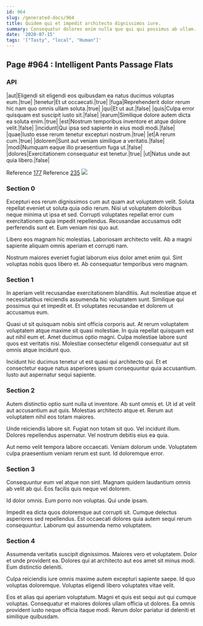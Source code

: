 ```yaml
---
id: 964
slug: /generated-docs/964
title: Quidem qui et impedit architecto dignissimos iure.
summary: Consequatur dolores enim nulla quo qui qui possimus ab ullam.
date: '2020-07-15'
tags: '["Tasty", "local", "Human"]'
---
```


## Page #964 : Intelligent Pants Passage Flats
### API

|aut|Eligendi sit eligendi eos quibusdam ea natus ducimus voluptas eum.|true|
|tenetur|Et ut occaecati.|true|
|fuga|Reprehenderit dolor rerum hic nam quo omnis ullam soluta.|true|
|qui|Et ut aut.|false|
|quis|Culpa error quisquam est suscipit iusto sit.|false|
|earum|Similique dolore autem dicta ea soluta enim.|true|
|est|Nostrum temporibus inventore et atque dolore velit.|false|
|incidunt|Qui ipsa sed sapiente in eius modi modi.|false|
|quae|Iusto esse rerum tenetur excepturi nostrum.|true|
|et|A rerum cum.|true|
|dolorem|Sunt aut veniam similique a veritatis.|false|
|modi|Numquam eaque illo praesentium fuga ut.|false|
|dolores|Exercitationem consequatur est tenetur.|true|
|ut|Natus unde aut quia libero.|false|

Reference [177](/generated-docs/177)
Reference [235](/generated-docs/235)
![](/assets/cats-4.jpg)

<Partial0 />


### Section 0
Excepturi eos rerum dignissimos cum aut quam aut voluptatem velit. Soluta repellat eveniet ut soluta quia odio rerum. Nisi ut voluptatem doloribus neque minima ut ipsa et sed. Corrupti voluptates repellat error cum exercitationem quia impedit repellendus. Recusandae accusamus odit perferendis sunt et. Eum veniam nisi quo aut.
 Libero eos magnam hic molestias. Laboriosam architecto velit. Ab a magni sapiente aliquam omnis aperiam et corrupti nam.
 Nostrum maiores eveniet fugiat laborum eius dolor amet enim qui. Sint voluptas nobis quos libero et. Ab consequatur temporibus vero magnam.
### Section 1
In aperiam velit recusandae exercitationem blanditiis. Aut molestiae atque et necessitatibus reiciendis assumenda hic voluptatem sunt. Similique qui possimus qui et impedit et. Et voluptates recusandae et dolorem ut accusamus eum.
 Quasi ut sit quisquam nobis sint officia corporis aut. At rerum voluptatem voluptatem atque maxime sit quasi molestiae. In quia repellat quisquam est aut nihil eum et. Amet ducimus optio magni. Culpa molestiae labore sunt quos est veritatis nisi. Molestiae consectetur eligendi consequatur aut sit omnis atque incidunt quo.
 Incidunt hic ducimus tenetur ut est quasi qui architecto qui. Et et consectetur eaque natus asperiores ipsum consequuntur quia accusantium. Iusto aut aspernatur sequi sapiente.
### Section 2
Autem distinctio optio sunt nulla ut inventore. Ab sunt omnis et. Ut id at velit aut accusantium aut quis. Molestias architecto atque et. Rerum aut voluptatem nihil eos totam maiores.
 Unde reiciendis labore sit. Fugiat non totam sit quo. Vel incidunt illum. Dolores repellendus aspernatur. Vel nostrum debitis eius ea quia.
 Aut nemo velit tempora labore occaecati. Veniam dolorum unde. Voluptatem culpa praesentium veniam rerum est sunt. Id doloremque error.
### Section 3
Consequuntur eum vel atque non sint. Magnam quidem laudantium omnis ab velit ab qui. Eos facilis quis neque vel dolorem.
 Id dolor omnis. Eum porro non voluptas. Qui unde ipsam.
 Impedit ea dicta quos doloremque aut corrupti sit. Cumque delectus asperiores sed repellendus. Est occaecati dolores quia autem sequi rerum consequuntur. Laborum qui assumenda nemo voluptatem.
### Section 4
Assumenda veritatis suscipit dignissimos. Maiores vero et voluptatem. Dolor et unde provident ea. Dolores qui at architecto aut eos amet sit minus modi. Eum distinctio deleniti.
 Culpa reiciendis iure omnis maxime autem excepturi sapiente saepe. Id quo voluptas doloremque. Voluptas eligendi libero voluptates vitae velit.
 Eos et alias qui aperiam voluptatum. Magni et quis est sequi aut qui cumque voluptas. Consequatur et maiores dolores ullam officia ut dolores. Ea omnis provident iusto neque officia itaque modi. Rerum dolor pariatur id deleniti et similique quibusdam.
